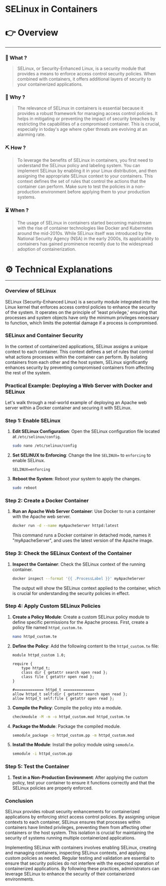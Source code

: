 # SELinux in Containers


# 👉 Overview

---

### 👀 What ?

> SELinux, or Security-Enhanced Linux, is a security module that provides a means to enforce access control security policies. When combined with containers, it offers additional layers of security to your containerized applications.
> 

### 🧐 Why ?

> The relevance of SELinux in containers is essential because it provides a robust framework for managing access control policies. It helps in mitigating or preventing the impact of security breaches by restricting the capabilities of a compromised container. This is crucial, especially in today's age where cyber threats are evolving at an alarming rate.
> 

### ⛏️ How ?

> To leverage the benefits of SELinux in containers, you first need to understand the SELinux policy and labeling system. You can implement SELinux by enabling it in your Linux distribution, and then assigning the appropriate SELinux context to your containers. This context defines the set of rules that control the actions that the container can perform. Make sure to test the policies in a non-production environment before applying them to your production systems.
> 

### ⏳ When ?

> The usage of SELinux in containers started becoming mainstream with the rise of container technologies like Docker and Kubernetes around the mid-2010s. While SELinux itself was introduced by the National Security Agency (NSA) in the early 2000s, its applicability to containers has gained prominence recently due to the widespread adoption of containerization.
> 

# ⚙️ Technical Explanations

---

### Overview of SELinux

SELinux (Security-Enhanced Linux) is a security module integrated into the Linux kernel that enforces access control policies to enhance the security of the system. It operates on the principle of 'least privilege,' ensuring that processes and system objects have only the minimum privileges necessary to function, which limits the potential damage if a process is compromised.

### SELinux and Container Security

In the context of containerized applications, SELinux assigns a unique context to each container. This context defines a set of rules that control what actions processes within the container can perform. By isolating containers from each other and the host system, SELinux significantly enhances security by preventing compromised containers from affecting the rest of the system.

### Practical Example: Deploying a Web Server with Docker and SELinux

Let's walk through a real-world example of deploying an Apache web server within a Docker container and securing it with SELinux.

### Step 1: Enable SELinux

1. **Edit SELinux Configuration**:
Open the SELinux configuration file located at `/etc/selinux/config`.
    
    ```bash
    sudo nano /etc/selinux/config
    
    ```
    
2. **Set SELINUX to Enforcing**:
Change the line `SELINUX=` to `enforcing` to enable SELinux.
    
    ```
    SELINUX=enforcing
    
    ```
    
3. **Reboot the System**:
Reboot your system to apply the changes.
    
    ```bash
    sudo reboot
    
    ```
    

### Step 2: Create a Docker Container

1. **Run an Apache Web Server Container**:
Use Docker to run a container with the Apache web server.
    
    ```bash
    docker run -d --name myApacheServer httpd:latest
    
    ```
    
    This command runs a Docker container in detached mode, names it "myApacheServer", and uses the latest version of the Apache image.
    

### Step 3: Check the SELinux Context of the Container

1. **Inspect the Container**:
Check the SELinux context of the running container.
    
    ```bash
    docker inspect --format '{{ .ProcessLabel }}' myApacheServer
    
    ```
    
    The output will show the SELinux context applied to the container, which is crucial for understanding the security policies in effect.
    

### Step 4: Apply Custom SELinux Policies

1. **Create a Policy Module**:
Create a custom SELinux policy module to define specific permissions for the Apache process. First, create a policy file named `httpd_custom.te`.
    
    ```bash
    nano httpd_custom.te
    
    ```
    
2. **Define the Policy**:
Add the following content to the `httpd_custom.te` file:
    
    ```
    module httpd_custom 1.0;
    
    require {
        type httpd_t;
        class dir { getattr search open read };
        class file { getattr open read };
    }
    
    #============= httpd_t ==============
    allow httpd_t self:dir { getattr search open read };
    allow httpd_t self:file { getattr open read };
    
    ```
    
3. **Compile the Policy**:
Compile the policy into a module.
    
    ```bash
    checkmodule -M -m -o httpd_custom.mod httpd_custom.te
    
    ```
    
4. **Package the Module**:
Package the compiled module.
    
    ```bash
    semodule_package -o httpd_custom.pp -m httpd_custom.mod
    
    ```
    
5. **Install the Module**:
Install the policy module using `semodule`.
    
    ```bash
    semodule -i httpd_custom.pp
    
    ```
    

### Step 5: Test the Container

1. **Test in a Non-Production Environment**:
After applying the custom policy, test your container to ensure it functions correctly and that the SELinux policies are properly enforced.

### Conclusion

SELinux provides robust security enhancements for containerized applications by enforcing strict access control policies. By assigning unique contexts to each container, SELinux ensures that processes within containers have limited privileges, preventing them from affecting other containers or the host system. This isolation is crucial for maintaining the security of systems running multiple containerized applications.

Implementing SELinux with containers involves enabling SELinux, creating and managing containers, inspecting SELinux contexts, and applying custom policies as needed. Regular testing and validation are essential to ensure that security policies do not interfere with the expected operation of containerized applications. By following these practices, administrators can leverage SELinux to enhance the security of their containerized environments.
